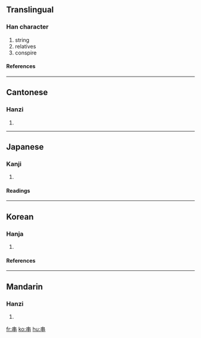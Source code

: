 {{see|串}}<!-- may be replaced by zh-forms -->

==Translingual==
===Han character===
{{Han char|rn=2|rad=丨|as=06|sn=7|four=5000<sub>6</sub>|canj=中中 (LL)}}
# string
# relatives
# conspire
====References====
{{Han ref|kx=0080.020|dkj=00080|dj=0162.030|hdz=10030.020|uh=4E32|ud=20018|bh=A6EA|bd=42730}}
----
==Cantonese==
===Hanzi===
{{yue-hanzi|jyut=|y=chyun3, gwaan3}}
# {{defn|Cantonese}}
----
==Japanese==
===Kanji===
{{ja-kanji|grade=|rs=丨06}}
# {{defn|Japanese}}
====Readings====
{{ja-readings|on=[[せん]] (sen), [[かん]] (kan)|kun=[[くし]] (kushi), [[つらぬく]] (tsuranuku)}}
----
==Korean==
===Hanja===
{{ko-hanja|hangeul=[[곶]], [[관]], [[천]], [[찬]]|rv=got, gwan, cheon, jan|mr=kot, kwan, ch'ŏn, chan|eumhun=[[땅 이름]], [[꿸]], [[꿰미]], [[꼬챙이]]|ehrv=ttang ileum, kkwel, kkwemi, kkochaengi|ehmr=ttang ilǔm, kkwel, kkwemi,, kkoch'aengi|ehy=}}

# {{defn|Korean}}

====References====
{{Hanja ref|nav=8116}}

----

==Mandarin==
===Hanzi===
{{cmn-hanzi|pin=[[chuàn]] ([[chuan4]])|wg=ch'uan<sup>4</sup>}}
# {{defn|Mandarin}}

[[fr:串]]
[[ko:串]]
[[hu:串]]